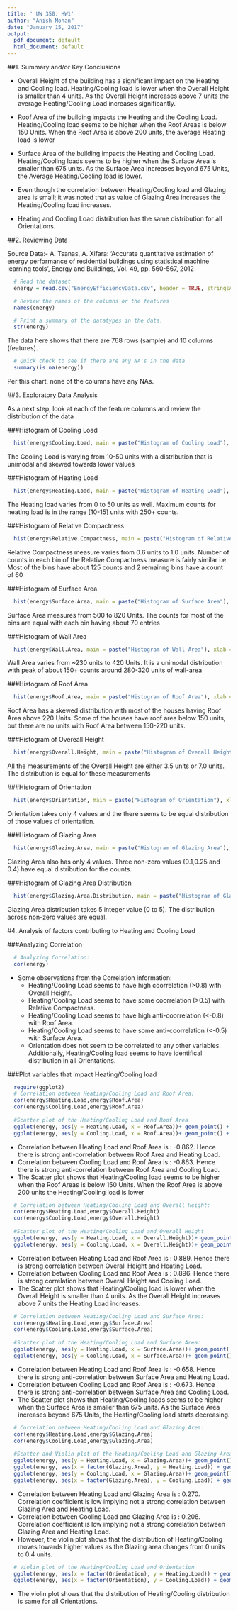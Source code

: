 ```yaml
---
title: ' UW 350: HW1'
author: "Anish Mohan"
date: "January 15, 2017"
output:
  pdf_document: default
  html_document: default
---
```

##1. Summary and/or Key Conclusions

  + Overall Height of the building has a significant impact on the Heating and Cooling load. Heating/Cooling load is lower when the Overall Height is smaller than 4 units. As the Overall Height increases above 7 units the average Heating/Cooling Load increases significantly.
  
  +  Roof Area of the building impacts the Heating and the Cooling Load. Heating/Cooling load seems to be higher when the Roof Areas is below 150 Units. When the Roof Area is above 200 units, the average Heating load is lower
  
  +  Surface Area of the building impacts the Heating and Cooling Load. Heating/Cooling loads seems to be higher when the Surface Area is smaller than 675 units. As the Surface Area increases beyond 675 Units, the Average Heating/Cooling load is lower.
  
  + Even though the correlation between Heating/Cooling load and Glazing area is small; it was noted that as value of Glazing Area increases the Heating/Cooling load increases.
  
  +  Heating and Cooling Load distribution has the same distribution for all Orientations.

##2. Reviewing Data

  Source Data:-
  A. Tsanas, A. Xifara: 'Accurate quantitative estimation of energy performance of residential buildings using statistical machine learning tools', Energy and Buildings, Vol. 49, pp. 560-567, 2012


```r
  # Read the dataset
  energy = read.csv("EnergyEfficiencyData.csv", header = TRUE, stringsAsFactors = FALSE)
```


```r
  # Review the names of the columns or the features
  names(energy)
```


```r
  # Print a summary of the datatypes in the data.
  str(energy)
```

  The data here shows that there are 768 rows (sample) and 10 columns (features).

```r
  # Quick check to see if there are any NA's in the data
  summary(is.na(energy))
```

  Per this chart, none of the columns have any NAs.


##3. Exploratory Data Analysis

  As a next step, look at each of the feature columns and review the distribution of the data

###Histogram of Cooling Load

```r
  hist(energy$Cooling.Load, main = paste("Histogram of Cooling Load"), xlab = "Cooling Load", ylab = "Counts")
```

The Cooling Load is varying from 10-50 units with a distribution that is unimodal and skewed towards lower values

###Histogram of Heating Load
```r
  hist(energy$Heating.Load, main = paste("Histogram of Heating Load"), xlab = "Heating Load", ylab = "Counts")
```

The Heating load varies from 0 to 50 units as well. Maximum counts for heating load is in the range [10-15] units with 250+ counts.

###Histogram of Relative Compactness
```r
  hist(energy$Relative.Compactness, main = paste("Histogram of Relative Compactness"), xlab = "Relative Compactness", ylab = "Counts")
```

  Relative Compactness measure varies from 0.6 units to 1.0 units. Number of counts in each bin of the Relative Compactness measure is fairly similar i.e Most of the bins have about 125 counts and 2 remainng bins have a count of 60
  
###Histogram of Surface Area
```r
  hist(energy$Surface.Area, main = paste("Histogram of Surface Area"), xlab = "Surface Area", ylab = "Counts")
```

  Surface Area measures from 500 to 820 Units. The counts for most of the bins are equal with each bin having about 70 entries

###Histogram of Wall Area
```r
  hist(energy$Wall.Area, main = paste("Histogram of Wall Area"), xlab = "Wall Area", ylab = "Counts")
```

  Wall Area varies from ~230 units to 420 Units. It is a unimodal distribution with peak of about 150+ counts around 280-320 units of wall-area


###Histogram of Roof Area
```r
  hist(energy$Roof.Area, main = paste("Histogram of Roof Area"), xlab = "Roof Area", ylab = "Counts")
```

  Roof Area has a skewed distribution with most of the houses having Roof Area above 220 Units. Some of the houses have roof area below 150 units, but there are no units with Roof Area between 150-220 units.

###Histogram of Overeall Height
```r
  hist(energy$Overall.Height, main = paste("Histogram of Overall Height"), xlab = "Overall Height", ylab = "Counts")
```

  All the measurements of the Overall Height are either 3.5 units or 7.0 units. The distribution is equal for these measurements

###Histogram of Orientation
```r
  hist(energy$Orientation, main = paste("Histogram of Orientation"), xlab = "Orientation", ylab = "Counts")
```

  Orientation takes only 4 values and the there seems to be equal distribution of those values of orientation.

###Histogram of Glazing Area
```r
  hist(energy$Glazing.Area, main = paste("Histogram of Glazing Area"), xlab = "Glazing Area", ylab = "Counts")
```

  Glazing Area also has only 4 values. Three non-zero values (0.1,0.25 and 0.4) have equal distribution for the counts.

###Histogram of Glazing Area Distribution
```r
  hist(energy$Glazing.Area.Distribution, main = paste("Histogram of Glazing Area Distribution"), xlab = "Glazing Area Distribution", ylab = "Counts")
```

  Glazing Area distribution takes 5 integer value (0 to 5). The distribution across non-zero values are equal.


#4. Analysis of factors contributing to Heating and Cooling Load

###Analyzing Correlation
```r
  # Analyzing Correlation:
  cor(energy)
```

  + Some observations from the Correlation information:
    + Heating/Cooling Load seems to have high coorrelation (>0.8) with Overall Height.
    + Heating/Cooling Load seems to have some coorrelation (>0.5) with Relative Compactness.
    + Heating/Cooling Load seems to have high anti-coorrelation (<-0.8) with Roof Area.
    + Heating/Cooling Load seems to have some anti-coorrelation (<-0.5) with Surface Area.
    + Orientation does not seem to be correlated to any other variables. Additionally, Heating/Cooling load seems to have identifical distribution in all Orientations.



###Plot variables that impact Heating/Cooling load
```r
  require(ggplot2)
  # Correlation between Heating/Cooling Load and Roof Area:
  cor(energy$Heating.Load,energy$Roof.Area)
  cor(energy$Cooling.Load,energy$Roof.Area)
  
  #Scatter plot of the Heating/Cooling Load and Roof Area
  ggplot(energy, aes(y = Heating.Load, x = Roof.Area))+ geom_point() + xlab("Roof Area") + ylab("Heating Load") + ggtitle("Relationship between Heating Load and Roof Area")
  ggplot(energy, aes(y = Cooling.Load, x = Roof.Area))+ geom_point() + xlab("Roof Area") + ylab("Cooling Load") + ggtitle("Relationship between Cooling Load and Roof Area")
```

  + Correlation between Heating Load and Roof Area is : -0.862. Hence there is strong anti-correlation between Roof Area and Heating Load.
  + Correlation between Cooling Load and Roof Area is : -0.863. Hence there is strong anti-correlation between Roof Area and Cooling Load.
  + The Scatter plot shows that Heating/Cooling load seems to be higher when the Roof Areas is below 150 Units. When the Roof Area is above 200 units the Heating/Cooling load is lower


```r
  # Correlation between Heating/Cooling Load and Overall Height:
  cor(energy$Heating.Load,energy$Overall.Height)
  cor(energy$Cooling.Load,energy$Overall.Height)
  
  #Scatter plot of the Heating/Cooling Load and Overall Height
  ggplot(energy, aes(y = Heating.Load, x = Overall.Height))+ geom_point() + xlab("Overall Height") + ylab("Heating Load") + ggtitle("Relationship between Heating Load and Overall Height")
  ggplot(energy, aes(y = Cooling.Load, x = Overall.Height))+ geom_point() + xlab("Overall Height") + ylab("Cooling Load") + ggtitle("Relationship between Cooling Load and Overall Height")
```

  + Correlation between Heating Load and Roof Area is : 0.889. Hence there is strong correlation between Overall Height and Heating Load.
  + Correlation between Cooling Load and Roof Area is : 0.896. Hence there is strong correlation between Overall Height and Cooling Load.
  + The Scatter plot shows that Heating/Cooling load is lower when the Overall Height is smaller than 4 units. As the Overall Height increases above 7 units the Heating Load increases.


```r
  # Correlation between Heating/Cooling Load and Surface Area:
  cor(energy$Heating.Load,energy$Surface.Area)
  cor(energy$Cooling.Load,energy$Surface.Area)
  
  #Scatter plot of the Heating/Cooling Load and Surface Area:
  ggplot(energy, aes(y = Heating.Load, x = Surface.Area))+ geom_point() + xlab("Surface Area") + ylab("Heating Load") + ggtitle("Relationship between Heating Load and Surface Area")
  ggplot(energy, aes(y = Cooling.Load, x = Surface.Area))+ geom_point() + xlab("Surface Area") + ylab("Cooling Load") + ggtitle("Relationship between Cooling Load and Surface Area")
```

  + Correlation between Heating Load and Roof Area is : -0.658. Hence there is strong anti-correlation between Surface Area and Heating Load.
  + Correlation between Cooling Load and Roof Area is : -0.673. Hence there is strong anti-correlation between Surface Area and Cooling Load.
  + The Scatter plot shows that Heating/Cooling loads seems to be higher when the Surface Area is smaller than 675 units. As the Surface Area increases beyond 675 Units, the Heating/Cooling load starts decreasing.

```r
  # Correlation between Heating/Cooling Load and Glazing Area:
  cor(energy$Heating.Load,energy$Glazing.Area)
  cor(energy$Cooling.Load,energy$Glazing.Area)
  
  #Scatter and Violin plot of the Heating/Cooling Load and Glazing Area
  ggplot(energy, aes(y = Heating.Load, x = Glazing.Area))+ geom_point() + xlab("Glazing Area") + ylab("Heating Load") + ggtitle("Relationship between Heating Load and Glazing Area")
  ggplot(energy, aes(x = factor(Glazing.Area), y = Heating.Load)) + geom_violin(trim = TRUE, draw_quantiles = c(0.25,0.5,0.75)) + xlab("Glazing Area") + ylab("Heating Load") + ggtitle(" Heating Load by Glazing Area")
  ggplot(energy, aes(y = Cooling.Load, x = Glazing.Area))+ geom_point() + xlab("Glazing Area") + ylab("Cooling Load") + ggtitle("Relationship between Cooling Load and Glazing Area")
  ggplot(energy, aes(x = factor(Glazing.Area), y = Cooling.Load)) + geom_violin(trim = TRUE, draw_quantiles = c(0.25,0.5,0.75)) + xlab("Glazing Area") + ylab("Cooling Load") + ggtitle(" Cooling Load by Glazing Area")
```


 + Correlation between Heating Load and Glazing Area is : 0.270. Correlation coefficient is low implying not a strong correlation between Glazing Area and Heating Load.
 + Correlation between Cooling Load and Glazing Area is : 0.208. Correlation coefficient is low implying not a strong correlation between Glazing Area and Heating Load.
 + However, the violin plot shows that the distribution of Heating/Cooling moves towards higher values as the Glazing area changes from 0 units to 0.4 units.


```r
  # Violin plot of the Heating/Cooling Load and Orientation
  ggplot(energy, aes(x = factor(Orientation), y = Heating.Load)) + geom_violin(trim = TRUE, draw_quantiles = c(0.25,0.5,0.75)) + xlab("Orientation") + ylab("Heating Load") + ggtitle(" Heating Load by Orientation")
  ggplot(energy, aes(x = factor(Orientation), y = Cooling.Load)) + geom_violin(trim = TRUE, draw_quantiles = c(0.25,0.5,0.75)) + xlab("Orientation") + ylab("Cooling Load") + ggtitle(" Cooling Load by Orientation")
```
 
 + The violin plot shows that the distribution of Heating/Cooling distribution is same for all Orientations.

